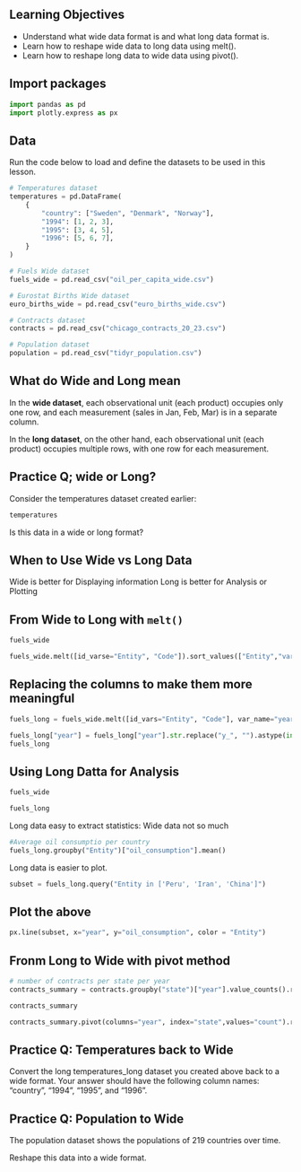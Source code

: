 ## Learning Objectives
- Understand what wide data format is and what long data format is.
- Learn how to reshape wide data to long data using melt().
- Learn how to reshape long data to wide data using pivot().

## Import packages


```python
import pandas as pd
import plotly.express as px
```

## Data

Run the code below to load and define the datasets to be used in this lesson.

```python
# Temperatures dataset
temperatures = pd.DataFrame(
    {
        "country": ["Sweden", "Denmark", "Norway"],
        "1994": [1, 2, 3],
        "1995": [3, 4, 5],
        "1996": [5, 6, 7],
    }
)

# Fuels Wide dataset
fuels_wide = pd.read_csv("oil_per_capita_wide.csv")

# Eurostat Births Wide dataset
euro_births_wide = pd.read_csv("euro_births_wide.csv")

# Contracts dataset
contracts = pd.read_csv("chicago_contracts_20_23.csv")

# Population dataset
population = pd.read_csv("tidyr_population.csv")
```

## What do Wide and Long mean

In the **wide dataset**, each observational unit (each product) occupies only one row, and each measurement (sales in Jan, Feb, Mar) is in a separate column.

In the **long dataset**, on the other hand, each observational unit (each product) occupies multiple rows, with one row for each measurement.

## Practice Q; wide or Long?

Consider the temperatures dataset created earlier:

```python

temperatures
```

Is this data in a wide or long format?

## When to Use Wide vs Long Data

Wide is better for Displaying information
Long is better for Analysis or Plotting

## From Wide to Long with `melt()`

```python
fuels_wide
```


```python
fuels_wide.melt([id_varse="Entity", "Code"]).sort_values(["Entity","variable"])
```

## Replacing the columns to make them more meaningful

```python
fuels_long = fuels_wide.melt([id_vars="Entity", "Code"], var_name="year", value_name="oil_consumption").sort_values(["Entity","variable"])
```


```python
fuels_long["year"] = fuels_long["year"].str.replace("y_", "").astype(int)
fuels_long
```


## Using Long Datta for Analysis


```python
fuels_wide
```


```python
fuels_long
```

Long data easy to extract statistics:
Wide data not so much

```python
#Average oil consumptio per country
fuels_long.groupby("Entity")["oil_consumption"].mean()
```

Long data is easier to plot.

```python
subset = fuels_long.query("Entity in ['Peru', 'Iran', 'China']")
```

## Plot the above

```python
px.line(subset, x="year", y="oil_consumption", color = "Entity")
```

## Fronm Long to Wide with pivot method

```python
# number of contracts per state per year
contracts_summary = contracts.groupby("state")["year"].value_counts().reset_index()

contracts_summary
```

```python
contracts_summary.pivot(columns="year", index="state",values="count").reset_index()
```
 
 
## Practice Q: Temperatures back to Wide
Convert the long temperatures_long dataset you created above back to a wide format. Your answer should have the following column names: “country”, “1994”, “1995”, and “1996”.


## Practice Q: Population to Wide
The population dataset shows the populations of 219 countries over time.

Reshape this data into a wide format.